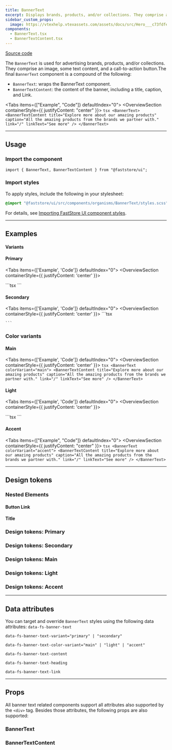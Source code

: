 ```yaml
---
title: BannerText
excerpt: Displays brands, products, and/or collections. They comprise an image, some text content, and a call-to-action button.
sidebar_custom_props:
  image: https://vtexhelp.vtexassets.com/assets/docs/src/Hero___c73fdfe80ce87c2ccc4701c07e9d5398.png
components:
  - BannerText.tsx
  - BannerTextContent.tsx
---
```


[<i class="fa-brands fa-github"></i> Source code](https://github.com/vtex/faststore/tree/main/packages/components/src/organisms/BannerText)

The `BannerText` is used for advertising brands, products, and/or collections. They comprise an image, some text content, and a call-to-action button.The final `BannerText` component is a compound of the following:

- `BannerText`: wraps the BannerText component.
- `BannerTextContent`: the content of the banner, including a title, caption, and Link.

<Tabs items={["Example", "Code"]} defaultIndex="0">
  <Tab>
    <OverviewSection containerStyle={{ justifyContent: "center" }}>
      <BannerText>
        <BannerTextContent
          title="Explore more about our amazing products"
          caption="All the amazing products from the brands we partner with."
          link="/"
          linkText="See more"
        />
      </BannerText>
    </OverviewSection>
  </Tab>
  <Tab>
    ```tsx
    <BannerText>
      <BannerTextContent
        title="Explore more about our amazing products"
        caption="All the amazing products from the brands we partner with."
        link="/"
        linkText="See more"
      />
    </BannerText>
    ```
  </Tab>
</Tabs>

---

## Usage

### Import the component

```tsx
import { BannerText, BannerTextContent } from "@faststore/ui";
```

### Import styles

To apply styles, include the following in your stylesheet:

```scss
@import "@faststore/ui/src/components/organisms/BannerText/styles.scss";
```

For details, see [Importing FastStore UI component styles](https://developers.vtex.com/docs/guides/faststore/using-themes-importing-ui-components-styles).

---

## Examples

#### Variants

#### Primary

<Tabs items={['Example', 'Code']} defaultIndex="0">
  <Tab>
    <OverviewSection containerStyle={{ justifyContent: 'center' }}>
      <BannerText variant="primary">
        <BannerTextContent
        title="Explore more about our amazing products"
        caption="All the amazing products from the brands we partner with."
        link="/"
        linkText="See more"
      />
      </BannerText>
    </OverviewSection>

  </Tab>
  <Tab>
    ```tsx
    <BannerText variant="primary">
      <BannerTextContent
        title="Explore more about our amazing products"
        caption="All the amazing products from the brands we partner with."
        link="/"
        linkText="See more"
      />
    </BannerText>
    ```

  </Tab>
</Tabs>

#### Secondary

<Tabs items={['Example', 'Code']} defaultIndex="0">
  <Tab>
    <OverviewSection containerStyle={{ justifyContent: 'center' }}>
     <BannerText variant="secondary">
      <BannerTextContent
        title="Explore more about our amazing products"
        caption="All the amazing products from the brands we partner with."
        link="/"
        linkText="See more"
      />
    </BannerText>
    </OverviewSection>
  </Tab>
  <Tab>
    ```tsx
      <BannerText variant="secondary">
        <BannerTextContent
          title="Explore more about our amazing products"
          caption="All the amazing products from the brands we partner with."
          link="/"
          linkText="See more"
        />
      </BannerText>

    ```

  </Tab>
</Tabs>

### Color variants

#### Main

<Tabs items={['Example', 'Code']} defaultIndex="0">
  <Tab>
    <OverviewSection containerStyle={{ justifyContent: 'center' }}>
      <BannerText colorVariant="main">
      <BannerTextContent
        title="Explore more about our amazing products"
        caption="All the amazing products from the brands we partner with."
        link="/"
        linkText="See more"
      />
    </BannerText>
    </OverviewSection>
  </Tab>
  <Tab>
    ```tsx
    <BannerText colorVariant="main">
      <BannerTextContent
        title="Explore more about our amazing products"
        caption="All the amazing products from the brands we partner with."
        link="/"
        linkText="See more"
      />
    </BannerText>
    ```

  </Tab>
</Tabs>

#### Light

<Tabs items={['Example', 'Code']} defaultIndex="0">
  <Tab>
    <OverviewSection containerStyle={{ justifyContent: 'center' }}>
      <BannerText colorVariant="light">
      <BannerTextContent
        title="Explore more about our amazing products"
        caption="All the amazing products from the brands we partner with."
        link="/"
        linkText="See more"
      />
    </BannerText>
    </OverviewSection>

  </Tab>
  <Tab>
    ```tsx
    <BannerText colorVariant="light">
      <BannerTextContent
        title="Explore more about our amazing products"
        caption="All the amazing products from the brands we partner with."
        link="/"
        linkText="See more"
      />
    </BannerText>
    ```
  </Tab>
</Tabs>

#### Accent

<Tabs items={["Example", "Code"]} defaultIndex="0">
  <Tab>
    <OverviewSection containerStyle={{ justifyContent: "center" }}>
      <BannerText colorVariant="accent">
        <BannerTextContent
          title="Explore more about our amazing products"
          caption="All the amazing products from the brands we partner with."
          link="/"
          linkText="See more"
        />
      </BannerText>
    </OverviewSection>
  </Tab>
  <Tab>
    ```tsx
    <BannerText colorVariant="accent">
      <BannerTextContent
        title="Explore more about our amazing products"
        caption="All the amazing products from the brands we partner with."
        link="/"
        linkText="See more"
      />
    </BannerText>
    ```
  </Tab>
</Tabs>

---

## Design tokens

<TokenTable>
  <TokenRow
    token="--fs-banner-text-padding-mobile"
    value="var(--fs-spacing-6) 5%"
  />
  <TokenRow
    token="--fs-banner-text-padding-desktop"
    value="var(--fs-spacing-9) 15%"
  />
</TokenTable>

### Nested Elements

#### Button Link

<TokenTable>
  <TokenRow token="--fs-banner-text-button-link-min-width" value="11.25rem" />
  <TokenRow
    token="--fs-banner-text-button-link-margin-top"
    value="var(--fs-spacing-6)"
  />
</TokenTable>

#### Title

<TokenTable>
  <TokenRow
    token="--fs-banner-text-title-size"
    value="var(--fs-text-size-lead)"
  />
  <TokenRow
    token="--fs-banner-text-title-weight"
    value="var(--fs-text-weight-bold)"
  />
  <TokenRow token="--fs-banner-text-line-height" value="1.2" />
</TokenTable>

### Design tokens: Primary

<TokenTable>
  <TokenRow
    token="--fs-hero-primary-title-size"
    value="var(--fs-text-size-title-page)"
  />
</TokenTable>

### Design tokens: Secondary

<TokenTable>
  <TokenRow
    token="--fs-banner-text-secondary-title-size"
    value="var(--fs-text-size-4)"
  />
  <TokenRow
    token="--fs-banner-text-secondary-caption-size"
    value="var(--fs-text-size-base)"
  />
  <TokenRow
    token="--fs-banner-text-secondary-caption-weight"
    value="var(--fs-text-weight-regular)"
  />
  <TokenRow
    token="--fs-banner-text-secondary-caption-line-height"
    value="1.5"
  />
</TokenTable>

### Design tokens: Main

<TokenTable>
  <TokenRow
    token="--fs-banner-text-main-bkg-color"
    value="var(--fs-color-primary-bkg)"
    isColor
  />
  <TokenRow
    token="--fs-banner-text-main-text-color"
    value="var(--fs-color-primary-text)"
    isColor
  />
</TokenTable>

### Design tokens: Light

<TokenTable>
  <TokenRow
    token="--fs-banner-text-light-bkg-color"
    value="var(--fs-color-secondary-bkg-light)"
    isColor
  />
  <TokenRow
    token="--fs-banner-text-light-text-color"
    value="var(--fs-color-text-display)"
    isColor
  />
</TokenTable>

### Design tokens: Accent

<TokenTable>
  <TokenRow
    token="--fs-banner-text-accent-bkg-color"
    value="var(--fs-color-highlighted-bkg)"
    isColor
  />
  <TokenRow
    token="--fs-banner-text-accent-text-color"
    value="var(--fs-banner-text-light-text-color)"
    globalValue="var(--fs-color-text-display)"
    isColor
  />
</TokenTable>

---

## Data attributes

You can target and override `BannerText` styles using the following data attributes:
`data-fs-banner-text`

`data-fs-banner-text-variant="primary" | "secondary"`

`data-fs-banner-text-color-variant="main" | "light" | "accent"`

`data-fs-banner-text-content`

`data-fs-banner-text-heading`

`data-fs-banner-text-link`

---

## Props

All banner text related components support all attributes also supported by the `<div>` tag.
Besides those attributes, the following props are also supported:

### BannerText

<ComponentPropsSection component="BannerText" />

### BannerTextContent

<ComponentPropsSection component="BannerTextContent" />
